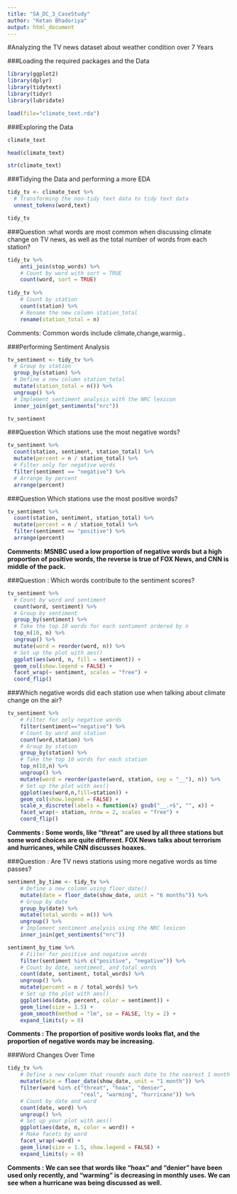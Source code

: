 ```yaml
---
title: "SA_DC_3_CaseStudy"
author: "Ketan Bhadoriya"
output: html_document
---
```


#Analyzing the TV news dataset about weather condition over 7 Years

###Loading the required packages and the Data

```r

library(ggplot2)
library(dplyr)
library(tidytext)
library(tidyr)
library(lubridate)

load(file="climate_text.rda")

```

###Exploring the Data

```r
climate_text

head(climate_text)

str(climate_text)
```

###Tidying the Data and performing a more EDA

```r
tidy_tv <- climate_text %>%
  # Transforming the non-tidy text data to tidy text data
  unnest_tokens(word,text)

tidy_tv
```

###Question :what words are most common when discussing climate change on TV news, as well as the total number of words from each station?

```r
tidy_tv %>% 
    anti_join(stop_words) %>%
    # Count by word with sort = TRUE
    count(word, sort = TRUE)
    
tidy_tv %>%
    # Count by station
    count(station) %>%
    # Rename the new column station_total
    rename(station_total = n)
```

Comments: Common words include climate,change,warmig..

###Performing Sentiment Analysis

```r
tv_sentiment <- tidy_tv %>% 
  # Group by station
  group_by(station) %>% 
  # Define a new column station_total
  mutate(station_total = n()) %>%
  ungroup() %>%
  # Implement sentiment analysis with the NRC lexicon
  inner_join(get_sentiments("nrc"))

tv_sentiment

```

###Question Which stations use the most negative words?

```r
tv_sentiment %>% 
  count(station, sentiment, station_total) %>%
  mutate(percent = n / station_total) %>%
  # Filter only for negative words
  filter(sentiment == "negative") %>%
  # Arrange by percent
  arrange(percent)

```

###Question Which stations use the most positive words?

```r
tv_sentiment %>% 
  count(station, sentiment, station_total) %>%
  mutate(percent = n / station_total) %>%
  filter(sentiment == "positive") %>%
  arrange(percent)
```

**Comments: MSNBC used a low proportion of negative words but a high proportion of positive words, the reverse is true of FOX News, and CNN is middle of the pack.**

###Question : Which words contribute to the sentiment scores?

```r
tv_sentiment %>%
  # Count by word and sentiment
  count(word, sentiment) %>%
  # Group by sentiment
  group_by(sentiment) %>%
  # Take the top 10 words for each sentiment ordered by n
  top_n(10, n) %>%
  ungroup() %>%
  mutate(word = reorder(word, n)) %>%
  # Set up the plot with aes()
  ggplot(aes(word, n, fill = sentiment)) +
  geom_col(show.legend = FALSE) +
  facet_wrap(~ sentiment, scales = "free") +
  coord_flip()

```

###Which negative words did each station use when talking about climate change on the air?

```r
tv_sentiment %>%
    # Filter for only negative words
    filter(sentiment=="negative") %>%
    # Count by word and station
    count(word,station) %>%
    # Group by station
    group_by(station) %>%
    # Take the top 10 words for each station
    top_n(10,n) %>%
    ungroup() %>%
    mutate(word = reorder(paste(word, station, sep = "__"), n)) %>%
    # Set up the plot with aes()
    ggplot(aes(word,n,fill=station)) +
    geom_col(show.legend = FALSE) +
    scale_x_discrete(labels = function(x) gsub("__.+$", "", x)) +
    facet_wrap(~ station, nrow = 2, scales = "free") +
    coord_flip()
```

**Comments : Some words, like “threat” are used by all three stations but some word choices are quite different. FOX News talks about terrorism and hurricanes, while CNN discusses hoaxes.**

###Question : Are TV news stations using more negative words as time passes? 

```r
sentiment_by_time <- tidy_tv %>%
    # Define a new column using floor_date()
    mutate(date = floor_date(show_date, unit = "6 months")) %>%
    # Group by date
    group_by(date) %>%
    mutate(total_words = n()) %>%
    ungroup() %>%
    # Implement sentiment analysis using the NRC lexicon
    inner_join(get_sentiments("nrc"))

sentiment_by_time %>%
    # Filter for positive and negative words
    filter(sentiment %in% c("positive", "negative")) %>%
    # Count by date, sentiment, and total_words
    count(date, sentiment, total_words) %>%
    ungroup() %>%
    mutate(percent = n / total_words) %>%
    # Set up the plot with aes()
    ggplot(aes(date, percent, color = sentiment)) +
    geom_line(size = 1.5) +
    geom_smooth(method = "lm", se = FALSE, lty = 2) +
    expand_limits(y = 0)
```

**Comments : The proportion of positive words looks flat, and the proportion of negative words may be increasing.**

###Word Changes Over Time

```r
tidy_tv %>%
    # Define a new column that rounds each date to the nearest 1 month
    mutate(date = floor_date(show_date, unit = "1 month")) %>%
    filter(word %in% c("threat", "hoax", "denier",
                       "real", "warming", "hurricane")) %>%
    # Count by date and word
    count(date, word) %>%
    ungroup() %>%
    # Set up your plot with aes()
    ggplot(aes(date, n, color = word)) +
    # Make facets by word
    facet_wrap(~word) +
    geom_line(size = 1.5, show.legend = FALSE) +
    expand_limits(y = 0)
```

**Comments : We can see that words like “hoax” and “denier” have been used only recently, and “warming” is decreasing in monthly uses. We can see when a hurricane was being discussed as well.**